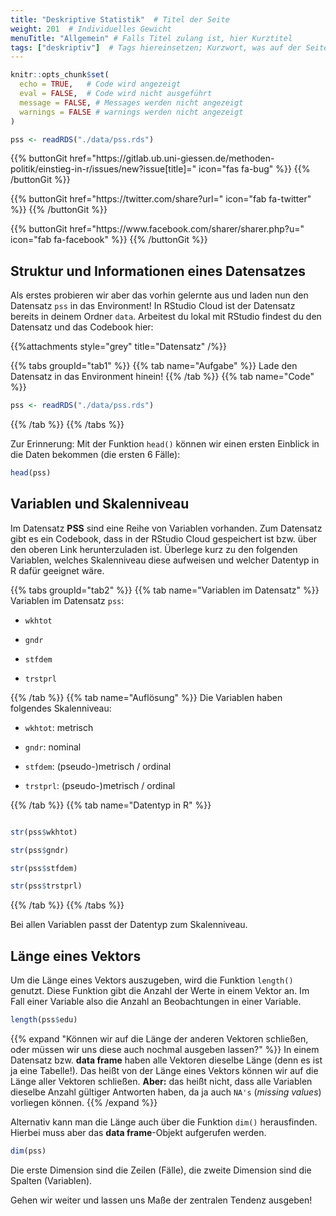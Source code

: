 ```yaml
---
title: "Deskriptive Statistik"  # Titel der Seite
weight: 201  # Individuelles Gewicht 
menuTitle: "Allgemein" # Falls Titel zulang ist, hier Kurztitel
tags: ["deskriptiv"]  # Tags hiereinsetzen; Kurzwort, was auf der Seite passsiert
---
```

```r
knitr::opts_chunk$set(
  echo = TRUE,   # Code wird angezeigt
  eval = FALSE,  # Code wird nicht ausgeführt
  message = FALSE, # Messages werden nicht angezeigt
  warnings = FALSE # warnings werden nicht angezeigt
)

pss <- readRDS("./data/pss.rds")   
```

{{% buttonGit href=\"https\:\/\/gitlab.ub.uni-giessen.de\/methoden-politik\/einstieg-in-r\/issues\/new?issue[title]=\" icon=\"fas fa-bug\" %}} {{% /buttonGit %}} 

{{% buttonGit href=\"https\:\/\/twitter.com\/share?url=\" icon=\"fab fa-twitter\" %}} {{% /buttonGit %}}

{{% buttonGit href=\"https\:\/\/www.facebook.com\/sharer\/sharer.php?u=\" icon=\"fab fa-facebook\" %}} {{% /buttonGit %}}

## Struktur und Informationen eines Datensatzes
Als erstes probieren wir aber das vorhin gelernte aus und laden nun den Datensatz `pss` in das Environment! In RStudio Cloud ist der Datensatz bereits in deinem Ordner `data`. Arbeitest du lokal mit RStudio findest du den Datensatz und das Codebook hier:

{{%attachments style=\"grey\" title=\"Datensatz\" /%}}

{{% tabs groupId=\"tab1\" %}}
{{% tab name=\"Aufgabe\" %}}
Lade den Datensatz in das Environment hinein!
{{% /tab %}}
{{% tab name=\"Code\" %}}
```R
pss <- readRDS("./data/pss.rds")
```
{{% /tab %}}
{{% /tabs %}}

Zur Erinnerung: Mit der Funktion `head()` können wir einen ersten Einblick in die Daten bekommen (die ersten $6$ Fälle):
```r
head(pss)
```

## Variablen und Skalenniveau

Im Datensatz **PSS** sind eine Reihe von Variablen vorhanden. Zum Datensatz gibt es ein Codebook, dass in der RStudio Cloud gespeichert ist bzw. über den oberen Link herunterzuladen ist. 
Überlege kurz zu den folgenden Variablen, welches Skalenniveau diese aufweisen und welcher Datentyp in R dafür geeignet wäre.

{{% tabs groupId=\"tab2\" %}}
{{% tab name=\"Variablen im Datensatz\" %}}
Variablen im Datensatz `pss`:

- `wkhtot`

- `gndr`

- `stfdem`

- `trstprl`

{{% /tab %}}
{{% tab name=\"Auflösung\" %}}
Die Variablen haben folgendes Skalenniveau:

- `wkhtot`: metrisch

- `gndr`: nominal

- `stfdem`: (pseudo-)metrisch / ordinal

- `trstprl`: (pseudo-)metrisch / ordinal

{{% /tab %}}
{{% tab name=\"Datentyp in R\" %}}
```R

str(pss$wkhtot)

str(pss$gndr)

str(pss$stfdem)

str(pss$trstprl)

```
{{% /tab %}}
{{% /tabs %}}

Bei allen Variablen passt der Datentyp zum Skalenniveau. 

## Länge eines Vektors
Um die Länge eines Vektors auszugeben, wird die Funktion `length()` genutzt. Diese Funktion gibt die Anzahl der Werte in einem Vektor an. Im Fall einer Variable also die Anzahl an Beobachtungen in einer Variable.
```r
length(pss$edu)
```

{{% expand \"Können wir auf die Länge der anderen Vektoren schließen, oder müssen wir uns diese auch nochmal ausgeben lassen?\" %}}
In einem Datensatz bzw. **data frame** haben alle Vektoren dieselbe Länge (denn es ist ja eine Tabelle!). Das heißt von der Länge eines Vektors können wir auf die Länge aller Vektoren schließen. **Aber:** das heißt nicht, dass alle Variablen dieselbe Anzahl gültiger Antworten haben, da ja auch `NA's` (*missing values*) vorliegen können. 
{{% /expand %}}

Alternativ kann man die Länge auch über die Funktion `dim()` herausfinden. Hierbei muss aber das **data frame**-Objekt aufgerufen werden. 
```r
dim(pss)
```

Die erste Dimension sind die Zeilen (Fälle), die zweite Dimension sind die Spalten (Variablen). 

Gehen wir weiter und lassen uns Maße der zentralen Tendenz ausgeben!